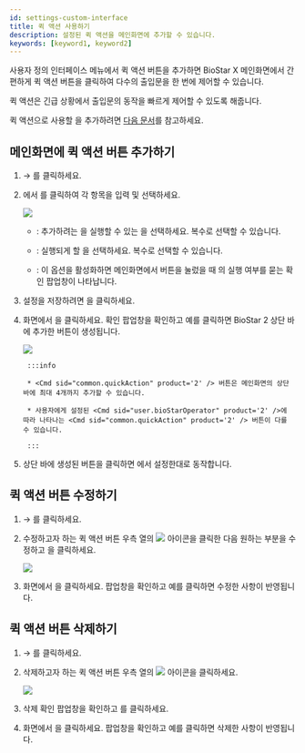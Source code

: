 ```yaml
---
id: settings-custom-interface
title: 퀵 액션 사용하기
description: 설정된 퀵 액션을 메인화면에 추가할 수 있습니다.
keywords: [keyword1, keyword2]
---
```


사용자 정의 인터페이스 메뉴에서 퀵 액션 버튼을 추가하면 BioStar X 메인화면에서 간편하게 퀵 액션 버튼을 클릭하여 다수의 출입문을 한 번에 제어할 수 있습니다.

퀵 액션은 긴급 상황에서 출입문의 동작을 빠르게 제어할 수 있도록 해줍니다.

퀵 액션으로 사용할 <Cmd sid="작업 조건 및 동작" product='2' />을 추가하려면 [다음 문서](#settings-triger-and-action)를 참고하세요.

## 메인화면에 퀵 액션 버튼 추가하기

1. <Cmd sid="common.setting" product='2' /> → <Cmd sid="common.customInterface" product='2' />를 클릭하세요.

1. <Cmd sid="common.quickActionLayout" product='2' />에서 <Cmd sid="button.plusAdd" product='2' />를 클릭하여 각 항목을 입력 및 선택하세요.

    <Image src='/img/biostar-295-add-new-quick-action.png' className='none' caption />

    * <Cmd sid="settings.customInterface.quickAction.operatorLevel" product='2' />: 추가하려는 <Cmd sid="common.quickAction" product='2' />을 실행할 수 있는 <Cmd sid="settings.customInterface.quickAction.operatorLevel" product='2' />을 선택하세요. 복수로 선택할 수 있습니다.

    * <Cmd sid="settings.customInterface.quickAction.triggerAction" product='2' />: 실행되게 할 <Cmd sid="settings.customInterface.quickAction.triggerAction" product='2' />을 선택하세요. 복수로 선택할 수 있습니다.

    * <Cmd sid="settings.customInterface.quickAction.confirmBeforeRun" product='2' />: 이 옵션을 활성화하면 메인화면에서 <Cmd sid="common.quickAction" product='2' /> 버튼을 눌렀을 때 <Cmd sid="common.quickAction" product='2' />의 실행 여부를 묻는 확인 팝업창이 나타납니다.

1. 설정을 저장하려면 <Cmd sid="button.apply" product='2' />을 클릭하세요.

1. <Cmd sid="common.customInterface" product='2' /> 화면에서 <Cmd sid="button.apply" product='2' />을 클릭하세요. 확인 팝업창을 확인하고 <Cmd>예</Cmd>를 클릭하면 BioStar 2 상단 바에 추가한 <Cmd sid="common.quickAction" product='2' /> 버튼이 생성됩니다.

    <Image src='/img/biostar-295-quick-action-top-bar.png' className='none' caption />

		:::info

		* <Cmd sid="common.quickAction" product='2' /> 버튼은 메인화면의 상단 바에 최대 4개까지 추가할 수 있습니다.

		* 사용자에게 설정된 <Cmd sid="user.bioStarOperator" product='2' />에 따라 나타나는 <Cmd sid="common.quickAction" product='2' /> 버튼이 다를 수 있습니다.

		:::

1. 상단 바에 생성된 <Cmd sid="common.quickAction" product='2' /> 버튼을 클릭하면 <Cmd sid="common.triggerAndAction" product='2' />에서 설정한대로 동작합니다.

## 퀵 액션 버튼 수정하기

1. <Cmd sid="common.setting" product='2' /> → <Cmd sid="common.customInterface" product='2' />를 클릭하세요.

1. 수정하고자 하는 퀵 액션 버튼 우측 열의 <Image src='/img/common/ico-quick-action-button-edit.png' ico alone /> 아이콘을 클릭한 다음 원하는 부분을 수정하고 <Cmd sid="button.apply" product='2' />을 클릭하세요.

    <Image src='/img/biostar-295-custom-interface.png' caption />

1. <Cmd sid="common.customInterface" product='2' /> 화면에서 <Cmd sid="button.apply" product='2' />을 클릭하세요. 팝업창을 확인하고 <Cmd>예</Cmd>를 클릭하면 수정한 사항이 반영됩니다.

## 퀵 액션 버튼 삭제하기

1. <Cmd sid="common.setting" product='2' /> → <Cmd sid="common.customInterface" product='2' />를 클릭하세요.

1. 삭제하고자 하는 퀵 액션 버튼 우측 열의 <Image src='/img/common/ico-quick-action-button-del.png' ico alone /> 아이콘을 클릭하세요.

    <Image src='/img/biostar-295-quick action-del.png' className='none' caption />

1. 삭제 확인 팝업창을 확인하고 <Cmd sid="button.yes" product='2' />를 클릭하세요.

1. <Cmd sid="common.customInterface" product='2' /> 화면에서 <Cmd sid="button.apply" product='2' />을 클릭하세요. 팝업창을 확인하고 <Cmd>예</Cmd>를 클릭하면 삭제한 사항이 반영됩니다.